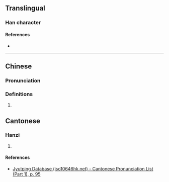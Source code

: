 {{character info/new}}
==Translingual==

===Han character===
{{Han char|rn=38|rad=女|as=18|sn=21|four=|canj=VTRG|ids=⿰女雚}}

====References====
* {{Han ref|kx=0274.140|dkj=06902|dj=0542.330|hdz=21090.180|uh=5B49|ud=23369}}

----

==Chinese==
{{zh-forms}}

===Pronunciation===
{{zh-pron
|m=quán
|m-s=
|dg=
|c=
|c-t=
|g=
|h=pfs=
|j=
|md=
|mn=
|mn-t=
|w=
|x=
|mc=y
|oc=y
|cat=n
}}

===Definitions===
{{zh-hanzi}}

# {{rfdef|lang=zh}}

==Cantonese==

===Hanzi===
{{yue-hanzi|jyut=[[kyun4]]|y=kyun4}}

# {{defn|lang=yue|sort=女18}}

====References====
* [http://www.iso10646hk.net/jp/document/download.jsp Jyutping Database (iso10646hk.net) - Cantonese Pronunciation List (Part 1), p. 95]